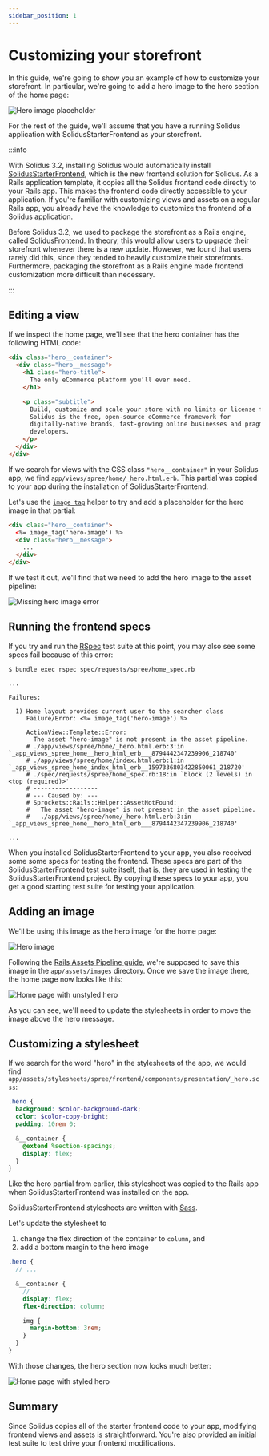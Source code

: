 ```yaml
---
sidebar_position: 1
---
```


# Customizing your storefront

In this guide, we're going to show you an example of how to customize your storefront. In
particular, we're going to add a hero image to the hero section of the home page:

![Hero image placeholder](/img/customizing-your-storefront/hero-image-placeholder.png)

For the rest of the guide, we'll assume that you have a running Solidus application with
SolidusStarterFrontend as your storefront.

:::info

With Solidus 3.2, installing Solidus would automatically install [SolidusStarterFrontend][], which
is the new frontend solution for Solidus. As a Rails application template, it copies all the
Solidus frontend code directly to your Rails app. This makes the frontend code directly accessible
to your application. If you're familiar with customizing views and assets on a regular Rails app,
you already have the knowledge to customize the frontend of a Solidus application.

Before Solidus 3.2, we used to package the storefront as a Rails engine, called
[SolidusFrontend][]. In theory, this would allow users to upgrade their
storefront whenever there is a new update. However, we found that users rarely
did this, since they tended to heavily customize their storefronts.
Furthermore, packaging the storefront as a Rails engine made frontend
customization more difficult than necessary.

[SolidusFrontend]: https://github.com/solidusio/solidus_frontend

:::

## Editing a view

If we inspect the home page, we'll see that the hero container has the following HTML code:

```html
<div class="hero__container">
  <div class="hero__message">
    <h1 class="hero-title">
      The only eCommerce platform you’ll ever need.
    </h1>

    <p class="subtitle">
      Build, customize and scale your store with no limits or license fees.
      Solidus is the free, open-source eCommerce framework for
      digitally-native brands, fast-growing online businesses and pragmatic
      developers.
    </p>
  </div>
</div>
```

If we search for views with the CSS class `"hero__container"` in your Solidus app, we find
`app/views/spree/home/_hero.html.erb`. This partial was copied to your app during the installation
of SolidusStarterFrontend.

Let's use the [`image_tag`][image_tag] helper to try and add a placeholder for the hero image in
that partial:

```html
<div class="hero__container">
  <%= image_tag('hero-image') %>
  <div class="hero__message">
    ...
  </div>
</div>
```

If we test it out, we'll find that we need to add the hero image to the asset pipeline:

![Missing hero image error](/img/customizing-your-storefront/missing-hero-image-error.png)

## Running the frontend specs

If you try and run the [RSpec][] test suite at this point, you may also see some specs fail because
of this error:

```
$ bundle exec rspec spec/requests/spree/home_spec.rb

...

Failures:

  1) Home layout provides current user to the searcher class
     Failure/Error: <%= image_tag('hero-image') %>

     ActionView::Template::Error:
       The asset "hero-image" is not present in the asset pipeline.
     # ./app/views/spree/home/_hero.html.erb:3:in `_app_views_spree_home__hero_html_erb___8794442347239906_218740'
     # ./app/views/spree/home/index.html.erb:1:in `_app_views_spree_home_index_html_erb__1597336803422850061_218720'
     # ./spec/requests/spree/home_spec.rb:18:in `block (2 levels) in <top (required)>'
     # ------------------
     # --- Caused by: ---
     # Sprockets::Rails::Helper::AssetNotFound:
     #   The asset "hero-image" is not present in the asset pipeline.
     #   ./app/views/spree/home/_hero.html.erb:3:in `_app_views_spree_home__hero_html_erb___8794442347239906_218740'

...

```

When you installed SolidusStarterFrontend to your app, you also received some some specs for testing
the frontend. These specs are part of the SolidusStarterFrontend test suite itself, that is, they
are used in testing the SolidusStarterFrontend project. By copying these specs to your app, you get
a good starting test suite for testing your application.

## Adding an image

We'll be using this image as the hero image for the home page:

![Hero image](/img/customizing-your-storefront/hero-image.png)

Following the [Rails Assets Pipeline guide][], we're supposed to save this image in the
`app/assets/images` directory. Once we save the image there, the home page now looks like this:

![Home page with unstyled hero](/img/customizing-your-storefront/home-page-with-unstyled-hero.png)

As you can see, we'll need to update the stylesheets in order to move the image above the hero
message.

## Customizing a stylesheet

If we search for the word "hero" in the stylesheets of the app, we would find
`app/assets/stylesheets/spree/frontend/components/presentation/_hero.scss`:

```scss
.hero {
  background: $color-background-dark;
  color: $color-copy-bright;
  padding: 10rem 0;

  &__container {
    @extend %section-spacings;
    display: flex;
  }
}
```

Like the hero partial from earlier, this stylesheet was copied to the Rails app when SolidusStarterFrontend was installed on the app.

SolidusStarterFrontend stylesheets are written with [Sass][].

Let's update the stylesheet to

1. change the flex direction of the container to `column`, and
2. add a bottom margin to the hero image

```scss
.hero {
  // ...

  &__container {
    // ...
    display: flex;
    flex-direction: column;

    img {
      margin-bottom: 3rem;
    }
  }
}
```

With those changes, the hero section now looks much better:

![Home page with styled hero](/img/customizing-your-storefront/home-page-with-styled-hero.png)

## Summary

Since Solidus copies all of the starter frontend code to your app, modifying frontend views and
assets is straightforward. You're also provided an initial test suite to test drive your frontend
modifications.

[image_tag]: https://api.rubyonrails.org/classes/ActionView/Helpers/AssetTagHelper.html#method-i-image_tag
[Rails Assets Pipeline guide]: https://guides.rubyonrails.org/asset_pipeline.html#coding-links-to-assets
[RSpec]: https://rspec.info
[Sass]: https://sass-lang.com
[SolidusStarterFrontend]: https://github.com/solidusio/solidus_starter_frontend
